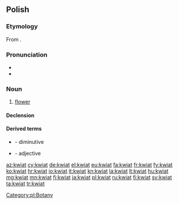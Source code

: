 ==Polish==

===Etymology===
From {{etyl|sla-pro|pl}} {{recons|květъ|lang=sla-pro}}.

===Pronunciation===
* {{IPA|[kfʲjat̪]|lang=pl}}
* {{audio|Pl-kwiat.ogg|audio}}

===Noun===
{{pl-noun|m}}

# [[flower]]

====Declension====
{{pl-decl-noun
|kwiat|kwiaty
|kwiatu|kwiatów
|[[kwiatowi]]/[[kwiatu]]|kwiatom
|kwiat|kwiaty
|kwiatem|kwiatami
|kwiecie|kwiatach
|kwiecie|kwiaty
}}

====Derived terms====
* {{l/pl|kwiatek}} - diminutive
* {{l/pl|kwiatowy}} - adjective

[[Category:pl:Botany]]

[[az:kwiat]]
[[cy:kwiat]]
[[de:kwiat]]
[[el:kwiat]]
[[eu:kwiat]]
[[fa:kwiat]]
[[fr:kwiat]]
[[fy:kwiat]]
[[ko:kwiat]]
[[hr:kwiat]]
[[io:kwiat]]
[[it:kwiat]]
[[kn:kwiat]]
[[la:kwiat]]
[[lt:kwiat]]
[[hu:kwiat]]
[[mg:kwiat]]
[[mn:kwiat]]
[[fj:kwiat]]
[[ja:kwiat]]
[[pl:kwiat]]
[[ru:kwiat]]
[[fi:kwiat]]
[[sv:kwiat]]
[[ta:kwiat]]
[[tr:kwiat]]